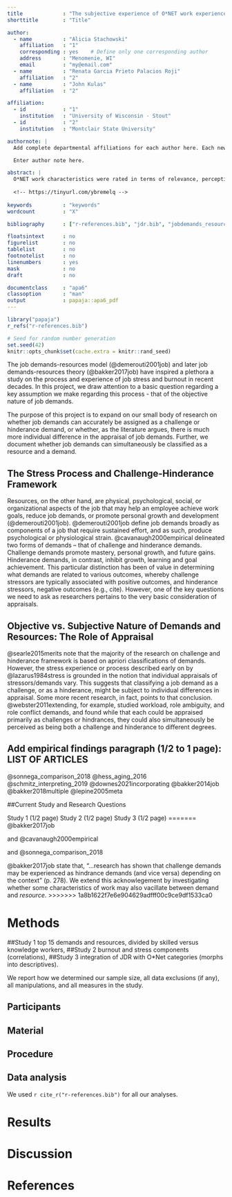 ```yaml
---
title             : "The subjective experience of O*NET work experiences as demands and resources"
shorttitle        : "Title"

author: 
  - name          : "Alicia Stachowski"
    affiliation   : "1"
    corresponding : yes    # Define only one corresponding author
    address       : "Menomenie, WI"
    email         : "my@email.com"
  - name          : "Renata Garcia Prieto Palacios Roji"
    affiliation   : "2"
  - name          : "John Kulas"
    affiliation   : "2"

affiliation:
  - id            : "1"
    institution   : "University of Wisconsin - Stout"
  - id            : "2"
    institution   : "Montclair State University"

authornote: |
  Add complete departmental affiliations for each author here. Each new line herein must be indented, like this line.

  Enter author note here.

abstract: |
  O*NET work characteristics were rated in terms of relevance, perception of demand, and perception as resource. 
  
  <!-- https://tinyurl.com/ybremelq -->
  
keywords          : "keywords"
wordcount         : "X"

bibliography      : ["r-references.bib", "jdr.bib", "jobdemands_resources_bibtex.bib"]

floatsintext      : no
figurelist        : no
tablelist         : no
footnotelist      : no
linenumbers       : yes
mask              : no
draft             : no

documentclass     : "apa6"
classoption       : "man"
output            : papaja::apa6_pdf
---
```


```r
library("papaja")
r_refs("r-references.bib")
```

```r
# Seed for random number generation
set.seed(42)
knitr::opts_chunk$set(cache.extra = knitr::rand_seed)
```

  The job demands-resources model (@demerouti2001job) and later job demands-resources theory (@bakker2017job) have inspired a plethora a study on the process and experience of job stress and burnout in recent decades. In this project, we draw attention to a basic question regarding a key assumption we make regarding this process - that of the objective nature of job demands.

   The purpose of this project is to expand on our small body of research on whether job demands can accurately be assigned as a challenge or hinderance demand, or whether, as the literature argues, there is much more individual difference in the appraisal of job demands. Further, we document whether job demands can simultaneously be classified as a resource and a demand. 
    
## The Stress Process and Challenge-Hinderance Framework
  Resources, on the other hand, are physical, psychological, social, or organizational aspects of the job that may help an employee achieve work goals, reduce job demands, or promote personal growth and development (@demerouti2001job). @demerouti2001job define job demands broadly as components of a job that require sustained effort, and as such, produce psychological or physiological strain. @cavanaugh2000empirical delineated two forms of demands – that of challenge and hinderance demands. Challenge demands promote mastery, personal growth, and future gains. Hinderance demands, in contrast, inhibit growth, learning and goal achievement. This particular distinction has been of value in determining what demands are related to various outcomes, whereby challenge stressors are typically associated with positive outcomes, and hinderance stressors, negative outcomes (e.g., cite). However, one of the key questions we need to ask as researchers pertains to the very basic consideration of appraisals.
  
## Objective vs. Subjective Nature of Demands and Resources: The Role of Appraisal
  @searle2015merits note that the majority of the research on challenge and hinderance framework is based on apriori classifications of demands. However, the stress experience or process described early on by @lazarus1984stress is grounded in the notion that individual appraisals of stressors/demands vary. This suggests that classifying a job demand as a challenge, or as a hinderance, might be subject to individual differences in appraisal. Some more recent research, in fact, points to that conclusion. @webster2011extending, for example, studied workload, role ambiguity, and role conflict demands, and found while that each could be appraised primarily as challenges or hindrances, they could also simultaneously be perceived as being both a challenge and hinderance to different degrees. 
  
## Add empirical findings paragraph (1/2 to 1 page): LIST OF ARTICLES
@sonnega_comparison_2018
@hess_aging_2016
@schmitz_interpreting_2019
@downes2021incorporating
@bakker2014job
@bakker2018multiple
@lepine2005meta

##Current Study and Research Questions

Study 1 (1/2 page)
Study 2 (1/2 page)
Study 3 (1/2 page)
=======
@bakker2017job

and @cavanaugh2000empirical

and @sonnega_comparison_2018

@bakker2017job state that, "...research has shown that challenge demands may be experienced as hindrance demands (and vice versa) depending on the context" (p. 278). We extend this acknowlegement by investigating whether some characteristics of work may also vacillate between demand and *resource*. 
>>>>>>> 1a8b1622f7e6e904629adfff00c9ce9df1533ca0

# Methods
##Study 1
top 15 demands and resources, divided by skilled versus knowledge workers, 
##Study 2
burnout and stress components (correlations), 
##Study 3
integration of JDR with O*Net categories (morphs into descriptives). 

We report how we determined our sample size, all data exclusions (if any), all manipulations, and all measures in the study. <!-- 21-word solution (Simmons, Nelson & Simonsohn, 2012; retrieved from http://ssrn.com/abstract=2160588) -->

## Participants

## Material

## Procedure

## Data analysis
We used `r cite_r("r-references.bib")` for all our analyses.


# Results

# Discussion


\newpage

# References

\begingroup
\setlength{\parindent}{-0.5in}
\setlength{\leftskip}{0.5in}

<div id="refs" custom-style="Bibliography"></div>
\endgroup
